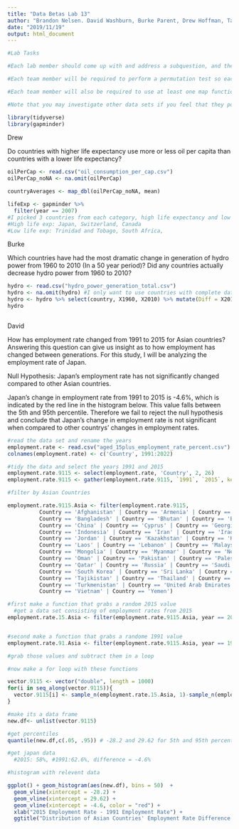 ---
title: "Data Betas Lab 13"
author: "Brandon Nelsen. David Washburn, Burke Parent, Drew Hoffman, Tanner Ball"
date: "2019/11/19"
output: html_document
---
```{r}
#Lab Tasks

#Each lab member should come up with and address a subquestion, and then each team should consolidate the findings and choose a single overall question that is most interesting.

#Each team member will be required to perform a permutation test so each team member should choose a subquestion that lends itself to being analyzed via a permutation test.

#Each team member will also be required to use at least one map function in their analysis from section 21.5 in R for Data Science. This does not have to be the main finding, but can be part of the exploratory analysis.

#Note that you may investigate other data sets if you feel that they pose more interesting questions. As long as you perform the above tasks in your analysis, any data sets from gapminder are okay to explore.
```



```{r, include = F, echo = F}
library(tidyverse)
library(gapminder)
```

Drew 

Do countries with higher life expectancy use more or less oil per capita than countries with a lower life expectancy?

```{r}
oilPerCap <- read.csv("oil_consumption_per_cap.csv")
oilPerCap_noNA <- na.omit(oilPerCap)

countryAverages <- map_dbl(oilPerCap_noNA, mean)

lifeExp <- gapminder %>%
  filter(year == 2007)
#I picked 3 countries from each category, high life expectancy and low life expectancy and plotted them against each other
#High life exp: Japan, Switzerland, Canada
#Low life exp: Trinidad and Tobago, South Africa, 
```

Burke

Which countries have had the most dramatic change in generation of hydro power from 1960 to 2010 (In a 50 year period)? Did any countries actually decrease hydro power from 1960 to 2010?

```{r}
hydro <- read.csv("hydro_power_generation_total.csv")
hydro <- na.omit(hydro) #I only want to use countries with complete data sets for each year.#
hydro <- hydro %>% select(country, X1960, X2010) %>% mutate(Diff = X2010 - X1960)
hydro



```

David

How has employment rate changed from 1991 to 2015 for Asian countries? Answering this question can give us insight as to how employment has changed between generations. For this study, I will be analyzing the employment rate of Japan.

Null Hypothesis: Japan's employment rate has not significantly changed compared to other Asian countries.

Japan's change in employment rate from 1991 to 2015 is -4.6%, which is indicated by the red line in the histogram below. This value falls between the 5th and 95th percentile. Therefore we fail to reject the null hypothesis and conclude that Japan's change in employment rate is not significant when compared to other countrys' changes in employment rates.

```{r}

#read the data set and rename the years
employment.rate <- read.csv("aged_15plus_employment_rate_percent.csv")
colnames(employment.rate) <- c('Country', 1991:2022)

#tidy the data and select the years 1991 and 2015
employment.rate.9115 <- select(employment.rate, 'Country', 2, 26)
employment.rate.9115 <- gather(employment.rate.9115, `1991`, `2015`, key = 'year', value = 'eRate')

#filter by Asian Countries

employment.rate.9115.Asia <- filter(employment.rate.9115,
          Country == 'Afghanistan' | Country == 'Armenia' | Country == 'Azerbaijan' | Country == 'Bahrain' | 
          Country == 'Bangladesh' | Country == 'Bhutan' | Country == 'Brunei' | Country == 'Cambodia' | 
          Country == 'China' | Country == 'Cyprus' | Country == 'Georgia' | Country == 'India' | 
          Country == 'Indonesia' | Country == 'Iran' | Country == 'Iraq' | Country == 'Israel' | Country == 'Japan' |
          Country == 'Jordan' | Country == 'Kazakhstan' | Country == 'Kuwait' | Country == 'Kyrgyzstan' | 
          Country == 'Laos' | Country == 'Lebanon' | Country == 'Malaysia' | Country == 'Maldives' | 
          Country == 'Mongolia' | Country == 'Myanmar' | Country == 'Nepal' | Country == 'North Korea' | 
          Country == 'Oman' | Country == 'Pakistan' | Country == 'Palestine' | Country == 'Philippines' |
          Country == 'Qatar' | Country == 'Russia' | Country == 'Saudi Arabia' | Country == 'Singapore' | 
          Country == 'South Korea' | Country == 'Sri Lanka' | Country == 'Syria' | Country == 'Taiwan' | 
          Country == 'Tajikistan' | Country == 'Thailand' | Country == 'Timor-Leste' | Country == 'Turkey' | 
          Country == 'Turkmenistan' | Country == 'United Arab Emirates' | Country == 'Uzbekistan' | 
          Country == 'Vietnam' | Country == 'Yemen')

#first make a function that grabs a random 2015 value
  #get a data set consisting of employment rates from 2015
employment.rate.15.Asia <- filter(employment.rate.9115.Asia, year == 2015) %>% select(eRate)


#second make a function that grabs a randome 1991 value 
employment.rate.91.Asia <- filter(employment.rate.9115.Asia, year == 1991) %>% select(eRate)

#grab those values and subtract them in a loop

#now make a for loop with these functions

vector.9115 <- vector("double", length = 1000)
for(i in seq_along(vector.9115)){
  vector.9115[i] <- sample_n(employment.rate.15.Asia, 1)-sample_n(employment.rate.91.Asia, 1)
}

#make its a data frame
new.df<- unlist(vector.9115)

#get percentiles
quantile(new.df,c(.05, .95)) # -28.2 and 29.62 for 5th and 95th percentiles

#get japan data
  #2015: 58%, #1991:62.6%, difference = -4.6%

#histogram with relevent data

ggplot() + geom_histogram(aes(new.df), bins = 50)  +
  geom_vline(xintercept = -28.2) +
  geom_vline(xintercept = 29.62) +
  geom_vline(xintercept = -4.6, color = "red") +
  xlab("2015 Employment Rate - 1991 Employment Rate") +
  ggtitle("Distribution of Asian Countries' Employment Rate Difference from 1991 to 2015")

```




